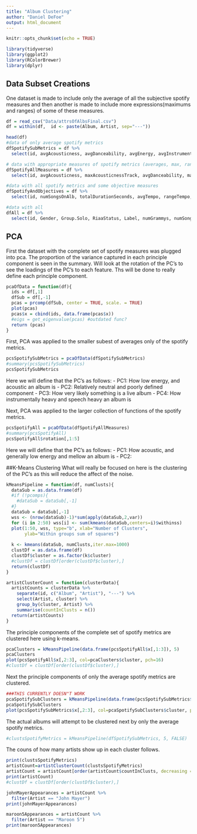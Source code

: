 ```yaml
---
title: "Album Clustering"
author: "Daniel DeFoe"
output: html_document
---
```


```r
knitr::opts_chunk$set(echo = TRUE)
```
```r
library(tidyverse)
library(ggplot2)
library(RColorBrewer)
library(dplyr) 

```


## Data Subset Creations
One dataset is made to include only the average of all the subjective spotify measures and then another is made to include more expressions(maximums and ranges) of some of these measures. 
```r
df = read_csv("Data/attrsOfAlbsFinal.csv")
df = within(df,  id <- paste(Album, Artist, sep="---"))

head(df)
#data of only average spotify metrics
dfSpotifySubMetrics = df %>%
  select(id, avgAcousticness, avgDanceability, avgEnergy, avgInstrumentalness, avgLiveness, avgLoudness, avgSpeechiness, avgValence)

# data with appropriate measures of spotify metrics (averages, max, ranges)
dfSpotifyAllMeasures = df %>%
  select(id, avgAcousticness, maxAcousticnessTrack, avgDanceability, maxDanceabilityTrack, rangeEnergy, avgEnergy, maxInstrumentalnessTrack, avgInstrumentalness, avgLiveness, maxLivenessTrack, avgLoudness, rangeLoudness, avgSpeechiness, maxSpeechinessTrack, avgValence, rangeValence)

#data with all spotify metrics and some objective measures
dfSpotifyAndObjectives = df %>%
  select(id, numSongsOnAlb, totalDurationSeconds, avgTempo, rangeTempo, moreCommonMajMin, presenceUncommonTS, totalExplicit, proportionExplicit, avgAcousticness, maxAcousticnessTrack, avgDanceability, maxDanceabilityTrack, rangeEnergy, avgEnergy, maxInstrumentalnessTrack, avgInstrumentalness, avgLiveness, maxLivenessTrack, avgLoudness, rangeLoudness, avgSpeechiness, maxSpeechinessTrack, avgValence, rangeValence)

#data with all 
dfAll = df %>%
  select(id, Gender, Group.Solo, RiaaStatus, Label, numGrammys, numSongsOnAlb, totalDurationSeconds, avgTempo, rangeTempo, moreCommonMajMin, presenceUncommonTS, totalExplicit, proportionExplicit, avgAcousticness, maxAcousticnessTrack, avgDanceability, maxDanceabilityTrack, rangeEnergy, avgEnergy, maxInstrumentalnessTrack, avgInstrumentalness, avgLiveness, maxLivenessTrack, avgLoudness, rangeLoudness, avgSpeechiness, maxSpeechinessTrack, avgValence, rangeValence)


```

## PCA
First the dataset with the complete set of spotify measures was plugged into pca. The proportion of the variance captured in each principle component is seen in the summary. Will look at the rotation of the PC's to see the loadings of the PC's to each feature. Ths will be done to really define each principle component. 
```r
pcaOfData = function(df){
  ids = df[,1]
  dfSub = df[,-1]
  pcas = prcomp(dfSub, center = TRUE, scale. = TRUE)
  plot(pcas)
  pcas$x = cbind(ids, data.frame(pcas$x))
  #eigs = get_eigenvalue(pcas) #outdated func?
  return (pcas)
}
```

First, PCA was applied to the smaller subest of averages only of the spotify metrics. 
```r
pcsSpotifySubMetrics = pcaOfData(dfSpotifySubMetrics)
#summary(pcsSpotifySubMetrics)
pcsSpotifySubMetrics
```
Here we will define that the PC's as follows:
- PC1: How low energy, and acoustic an album is
- PC2: Relatively neutral and poorly defined component
- PC3: How very likely something is a live album
- PC4: How instrumentally heavy and speech heavy an album is



Next, PCA was applied to the larger collection of functions of the spotify metrics. 
```r
pcsSpotifyAll = pcaOfData(dfSpotifyAllMeasures)
#summary(pcsSpotifyAll)
pcsSpotifyAll$rotation[,1:5]
```
Here we will define that the PC's as follows:
- PC1: How acoustic, and generally low energy and mellow an album is 
- PC2: 



##K-Means Clustering
What will really be focused on here is the clustering of the PC's as this will reduce the affect of the noise. 
```r
kMeansPipeline = function(df, numClusts){
  dataSub = as.data.frame(df)
  #if (!pcomps){
    #dataSub = dataSub[,-1]
  #}
  dataSub = dataSub[,-1]
  wss <- (nrow(dataSub)-1)*sum(apply(dataSub,2,var))
  for (i in 2:50) wss[i] <- sum(kmeans(dataSub,centers=i)$withinss)
  plot(1:50, wss, type="b", xlab="Number of Clusters",
       ylab="Within groups sum of squares")
  
  k <- kmeans(dataSub, numClusts,iter.max=1000)
  clustDf = as.data.frame(df)
  clustDf$cluster = as.factor(k$cluster)
  #clustDf = clustDf[order(clustDf$cluster),]
  return(clustDf)
}
```

```r
artistClusterCount = function(clusterData){
  artistCounts = clusterData %>%
    separate(id, c("Album", "Artist"), "---") %>%
    select(Artist, cluster) %>%
    group_by(cluster, Artist) %>%
    summarise(countInClusts = n())
  return(artistCounts)
}
```

The principle components of the complete set of spotify metrics are clustered here using k-means. 
```r
pcaClusters = kMeansPipeline(data.frame(pcsSpotifyAll$x[,1:3]), 5)
pcaClusters
plot(pcsSpotifyAll$x[,2:3], col=pcaClusters$cluster, pch=16)
#clustDf = clustDf[order(clustDf$cluster),]
```

Next the principle components of only the average spotify metrics are clustered. 
```r
###THIS CURRENTLY DOESN"T WORK
pcaSpotifySubClusters = kMeansPipeline(data.frame(pcsSpotifySubMetrics$x[,1:3]), 5)
pcaSpotifySubClusters
plot(pcsSpotifySubMetrics$x[,2:3], col=pcaSpotifySubClusters$cluster, pch=16)
```

The actual albums will attempt to be clustered next by only the average spotify metrics. 
```r
#clustsSpotifyMetrics = kMeansPipeline(dfSpotifySubMetrics, 5, FALSE)
```

The couns of how many artists show up in each cluster follows. 
```r
print(clustsSpotifyMetrics)
artistCount=artistClusterCount(clustsSpotifyMetrics)
artistCount = artistCount[order(artistCount$countInClusts, decreasing = TRUE),]
print(artistCount)
#clustDf = clustDf[order(clustDf$cluster),]

johnMayerAppearances = artistCount %>%
  filter(Artist == "John Mayer")
print(johnMayerAppearances)

maroon5Appearances = artistCount %>%
  filter(Artist == "Maroon 5")
print(maroon5Appearances)


```

